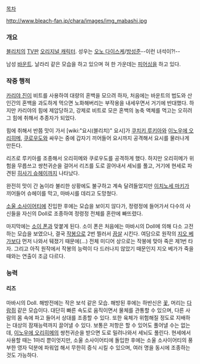 [[목차]]

http://www.bleach-fan.jp/chara/images/img_mabashi.jpg
=== 개요 ===
[[블리치]]의 [[TV판]] [[오리지널 캐릭터]].
성우는 [[오노 다이스케]]/[[방성준]]--이런 녀석이?!--

남성 [[바운트]]. 날라리 같은 모습을 하고 있으며 혀 한 가운데는 [[피어싱]]을 하고 있다.


=== 작중 행적 ===
[[카리야 진]]이 비트를 사용하여 대량의 혼백을 모으려 하자, 처음에는 바운트의 법도와 산 인간의 혼백을 과도하게 먹으면 노화해버리는 부작용을 내세우면서 거기에 반대했다. 하지만 카리야의 힘에 제압당하고, 강제로 비트로 모은 혼백의 농축 액체를 먹고는 오히려 그 힘에 취해서 추종자가 되었다.

힘에 취해서 반쯤 맛이 가서 [wiki:"요시(블리치)" 요시]가 [[쿠치키 루키아]]와 [[이노우에 오리히메]], [[쿠로우도]]와  싸우는 중에 갑자기 끼어들어 요시까지 공격해서 요시를 물러나게 만든다.

리즈로 루키아를 조종해서 오리히메와 쿠로우도를 공격하게 했다. 하지만 오리히메가 위험을 무릅쓰고 쌍천귀순을 걸어서 리즈를 도로 끌어내서 세뇌를 풀고, 거기에 현세로 파견된 [[히사기 슈헤이]]까지 나타났다.

완전히 맛이 간 놈이라 불리한 상황에도 불구하고 계속 달려들었지만 [[이치노세 마키]]가 끼어들어 슈헤이를 막고, 마바시를 데리고 도망쳤다.

[[소울 소사이어티]]에 진입한 후에는 모습을 보이지 않다가, 정령정에 들어가서 다수의 사신들을 자신의 Doll로 조종하여 정령정 전체를 혼란에 빠뜨렸다.

마지막에는 [[소이 폰]]과 맞붙게 된다. 소이 폰은 처음에는 마바시의 Doll에 의해 다소 고전하는 모습을 보였으나, 결국 [[작봉]]으로 2번 찔러서 [[끔살]] 시킨다. 여담으로 원작의 [[지오 베가]]보다 먼저 나와서 뒈졌기 때문에(…) 전체 미디어 상으로는 작봉에 맞아 죽은 제1번 타자. 그리고 아직 원작에서 작봉의 능력이 다 드러나지 않았기 때문인지 지오 베가가 죽을 때와는 연출이 조금 다르다.


=== 능력 ===
==== 리즈 ====
마바시의 Doll. 해방전에는 작은 보석 같은 모습. 해방된 후에는 하반신은 [[꽃]], 머리는 [[다람쥐]] 같은 모습이다.
대단히 빠른 속도로 움직이면서 물체를 관통할 수 있으며, 다른 사람의 몸 속에 파고 들어서 상대를 조종할 수 있다.
또한 육체가 위험해질 정도로 지배하는 대상의 잠재능력까지 끌어낼 수 있다. 보통은 저항은 할 수 있어도 풀어낼 수는 없는데, [[이노우에 오리히메]]의 쌍천귀순을 받으면 도로 밀려나와서 세뇌도 풀린다.
현세에서 사용할 때는 1마리 뿐이엇지만, 소울 소사이어티에 돌입한 후에는 소울 소사이어티의 풍부한 영자 덕분에 파워업 해서 무한히 증식 시킬 수 있으며, 여러 명을 동시에 조종하는 것도 가능하다.
